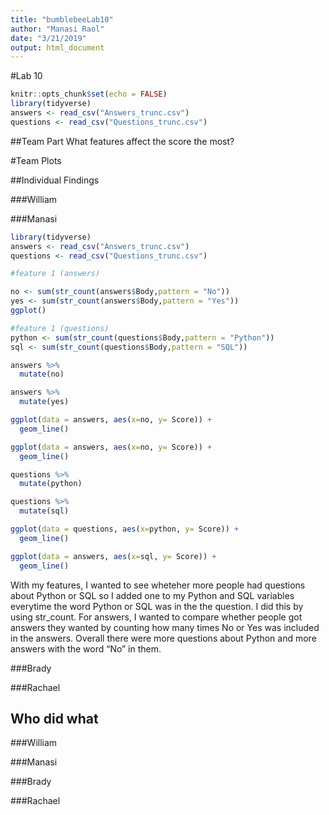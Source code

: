 ```yaml
---
title: "bumblebeeLab10"
author: "Manasi Raol"
date: "3/21/2019"
output: html_document
---
```


#Lab 10

```r
knitr::opts_chunk$set(echo = FALSE)
library(tidyverse)
answers <- read_csv("Answers_trunc.csv")
questions <- read_csv("Questions_trunc.csv")
```

##Team Part
What features affect the score the most?

#Team Plots

##Individual Findings

###William

###Manasi

```r
library(tidyverse)
answers <- read_csv("Answers_trunc.csv")
questions <- read_csv("Questions_trunc.csv")

#feature 1 (answers) 

no <- sum(str_count(answers$Body,pattern = "No"))
yes <- sum(str_count(answers$Body,pattern = "Yes"))
ggplot()

#feature 1 (questions)   
python <- sum(str_count(questions$Body,pattern = "Python"))
sql <- sum(str_count(questions$Body,pattern = "SQL"))

answers %>%
  mutate(no)

answers %>%
  mutate(yes)

ggplot(data = answers, aes(x=no, y= Score)) +
  geom_line()

ggplot(data = answers, aes(x=no, y= Score)) +
  geom_line()

questions %>%
  mutate(python)

questions %>%
  mutate(sql)

ggplot(data = questions, aes(x=python, y= Score)) +
  geom_line()

ggplot(data = answers, aes(x=sql, y= Score)) +
  geom_line()


```

With my features, I wanted to see wheteher more people had questions about Python or SQL so I added one to my Python and SQL variables everytime the word Python or SQL was in the the question. I did this by using str_count. For answers, I wanted to compare whether people got answers they wanted by counting how many times No or Yes was included in the answers. Overall there were more questions about Python and more answers with the word "No" in them.

###Brady

###Rachael


## Who did what

###William

###Manasi

###Brady

###Rachael



